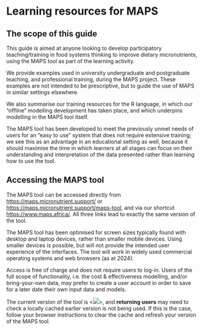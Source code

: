 # Learning resources for MAPS

## The scope of this guide

This guide is aimed at anyone looking to develop participatory teaching/training in food systems thinking to improve dietary micronutrients, using the MAPS tool as part of the learning activity.

We provide examples used in university undergraduate and postgraduate teaching, and professional training, during the MAPS project. These examples are not intended to be prescriptive, but to guide the use of MAPS in similar settings elsewhere.

We also summarise our training resources for the R language, in which our “offline” modelling development has taken place, and which underpins modelling in the MAPS tool itself.

The MAPS tool has been developed to meet the previously unmet needs of users for an “easy to use” system that does not require extensive training; we see this as an advantage in an educational setting as well, because it should maximise the time in which learners at all stages can focus on their understanding and interpretation of the data presented rather than learning how to use the tool.

## Accessing the MAPS tool

The MAPS tool can be accessed directly from <https://maps.micronutrient.support/> or <https://maps.micronutrient.support/maps-tool>, and via our shortcut <https://www.maps.africa/>. All three links lead to exactly the same version of the tool.

The MAPS tool has been optimised for screen sizes typically found with desktop and laptop devices, rather than smaller mobile devices. Using smaller devices is possible, but will not provide the intended user experience of the interfaces. The tool will work in widely used commercial operating systems and web browsers (as at 2024).

Access is free of charge and does not require users to log-in. Users of the full scope of functionality, i.e. the cost & effectiveness modelling, and/or bring-your-own data, may prefer to create a user account in order to save for a later date their own input data and models.

The current version of the tool is \<![](images/WiP_purplespanner.svg)\>, and **returning users** may need to check a locally cached earlier version is not being used. If this is the case, follow your browser instructions to clear the cache and refresh your version of the MAPS tool.
